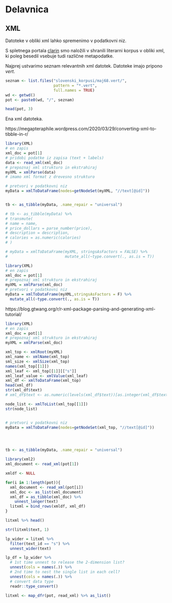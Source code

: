 # Delavnica {#sec-delavnica4}

## XML

Datoteke v obliki xml lahko spremenimo v podatkovni niz. 

S spletnega portala [clarin](https://www.clarin.si/repository/xmlui/handle/11356/1491) smo naložili v shranili literarni korpus v obliki xml, ki poleg besedil vsebuje tudi različne metapodatke.  

Najprej ustvarimo seznam relevantnih xml datotek. Datoteke imajo pripono *vert*.

```r
seznam <- list.files("slovenski_korpusi/maj68.vert/",
                     pattern = "*.vert",
                     full.names = TRUE)
wd <- getwd()
pot <- paste0(wd, "/", seznam)

head(pot, 3)
```

Ena xml datoteka. 

https://megapteraphile.wordpress.com/2020/03/29/converting-xml-to-tibble-in-r/

```r
library(XML)
# en zapis
xml_doc = pot[1]
# pridobi podatke iz zapisa (text + labels)
data <- read_xml(xml_doc)
# prepoznaj xml strukturo in ekstrahiraj
myXML = xmlParse(data)
# imamo xml format z drevesno strukturo

# pretvori v podatkovni niz
myData = xmlToDataFrame(nodes=getNodeSet(myXML, "//text[@id]"))


tb <- as_tibble(myData, .name_repair = "universal")

# tb <- as_tibble(myData) %>%
# transmute(
# name = name,
# price_dollars = parse_number(price),
# description = description,
# calories = as.numeric(calories)
# )

# myData = xmlToDataFrame(myXML, stringsAsFactors = FALSE) %>% 
#                         mutate_all(~type.convert(., as.is = T))
```

```r
library(XML)
# en zapis
xml_doc = pot[1]
# prepoznaj xml strukturo in ekstrahiraj
myXML = xmlParse(xml_doc)
# pretvori v podatkovni niz
myData = xmlToDataFrame(myXML,stringsAsFactors = F) %>% 
  mutate_all(~type.convert(., as.is = T))
```

https://blog.gtwang.org/r/r-xml-package-parsing-and-generating-xml-tutorial/


```r
library(XML)
# en zapis
xml_doc = pot[1]
# prepoznaj xml strukturo in ekstrahiraj
myXML = xmlParse(xml_doc)

xml_top <- xmlRoot(myXML)
xml_name <- xmlName(xml_top)
sml_size <- xmlSize(xml_top)
names(xml_top[[1]])
xml_leaf <- xml_top[[1]][["s"]]
xml_leaf_value <- xmlValue(xml_leaf)
xml_df <- xmlToDataFrame(xml_top)
head(xml_df)
str(xml_df$text)
# xml_df$text <- as.numeric(levels(xml_df$text))[as.integer(xml_df$text)]

node_list <- xmlToList(xml_top[[1]])
str(node_list)


# pretvori v podatkovni niz
myData = xmlToDataFrame(nodes=getNodeSet(xml_top, "//text[@id]"))




tb <- as_tibble(myData, .name_repair = "universal")

```





```r
library(xml2)
xml_document <- read_xml(pot[1])

```


```r
xmldf <- NULL

for(i in 1:length(pot)){
  xml_document <- read_xml(pot[i])
  xml_doc <- as_list(xml_document)
  xml_df = as_tibble(xml_doc) %>% 
    unnest_longer(text)
  litxml = bind_rows(xmldf, xml_df)
}

litxml %>% head()
```

```r
str(litxml$text, 1)
```


```r
lp_wider = litxml %>%
  filter(text_id == "s") %>%
  unnest_wider(text) 
```

```r
lp_df = lp_wider %>%
  # 1st time unnest to release the 2-dimension list?
  unnest(cols = names(.)) %>%
  # 2nd time to nest the single list in each cell?
  unnest(cols = names(.)) %>%
  # convert data type
  readr::type_convert()
```



```r
litxml <- map_dfr(pot, read_xml) %>% as_list()

```

